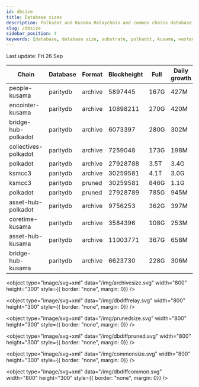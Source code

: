 ```yaml
---
id: dbsize
title: Database sizes
description: Polkadot and Kusama Relaychain and common chains database sizes
slug: /dbsize
sidebar_position: 4
keywords: [database, database size, substrate, polkadot, kusama, westend]
---
```



Last update: Fri 26 Sep

| Chain    | Database   | Format | Blockheight | Full         | Daily growth |
| ------------------------| ----------- | -------- | ------- | ---------- | ----- | 
| people-kusama | paritydb | archive | 5897445 | 167G | 427M |
| encointer-kusama | paritydb | archive | 10898211 | 270G | 420M |
| bridge-hub-polkadot | paritydb | archive | 6073397 | 280G | 302M |
| collectives-polkadot | paritydb | archive | 7259048 | 173G | 198M |
| polkadot | paritydb | archive | 27928788 | 3.5T | 3.4G |
| ksmcc3 | paritydb | archive | 30259581 | 4.1T | 3.0G |
| ksmcc3 | paritydb | pruned | 30259581 | 846G | 1.1G |
| polkadot | paritydb | pruned | 27928789 | 785G | 945M |
| asset-hub-polkadot | paritydb | archive | 9756253 | 362G | 397M |
| coretime-kusama | paritydb | archive | 3584396 | 108G | 253M |
| asset-hub-kusama | paritydb | archive | 11003771 | 367G | 658M |
| bridge-hub-kusama | paritydb | archive | 6623730 | 228G | 306M |
<object type="image/svg+xml" data="/img/archivesize.svg" width="800" height="300" style={{ border: "none", margin: 0}} />

<object type="image/svg+xml" data="/img/dbdiffrelay.svg" width="800" height="300" style={{ border: "none", margin: 0}} />

<object type="image/svg+xml" data="/img/prunedsize.svg" width="800" height="300" style={{ border: "none", margin: 0}} />

<object type="image/svg+xml" data="/img/dbdiffpruned.svg" width="800" height="300" style={{ border: "none", margin: 0}} />

<object type="image/svg+xml" data="/img/commonsize.svg" width="800" height="300" style={{ border: "none", margin: 0}} />

<object type="image/svg+xml" data="/img/dbdiffcommon.svg" width="800" height="300" style={{ border: "none", margin: 0}} />
